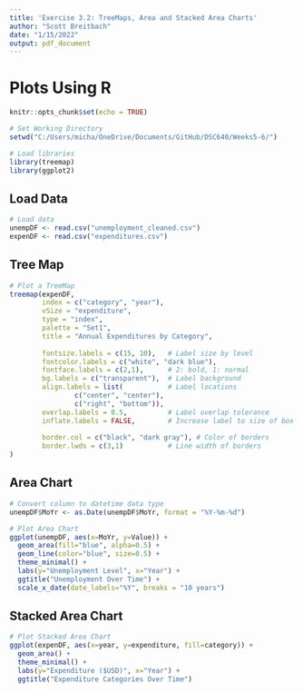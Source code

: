 ```yaml
---
title: 'Exercise 3.2: TreeMaps, Area and Stacked Area Charts'
author: "Scott Breitbach"
date: "1/15/2022"
output: pdf_document
---
```


# Plots Using **R**

```r
knitr::opts_chunk$set(echo = TRUE)

# Set Working Directory
setwd("C:/Users/micha/OneDrive/Documents/GitHub/DSC640/Weeks5-6/")

# Load libraries
library(treemap)
library(ggplot2)

```

## Load Data

```r
# Load data
unempDF <- read.csv("unemployment_cleaned.csv")
expenDF <- read.csv("expenditures.csv")

```
\pagebreak

## Tree Map

```r
# Plot a TreeMap
treemap(expenDF,
        index = c("category", "year"),
        vSize = "expenditure",
        type = "index",
        palette = "Set1",
        title = "Annual Expenditures by Category",
        
        fontsize.labels = c(15, 10),   # Label size by level
        fontcolor.labels = c("white", "dark blue"),
        fontface.labels = c(2,1),      # 2: bold, 1: normal
        bg.labels = c("transparent"),  # Label background
        align.labels = list(           # Label locations
                c("center", "center"),
                c("right", "bottom")),
        overlap.labels = 0.5,          # Label overlap tolerance
        inflate.labels = FALSE,        # Increase label to size of box
        
        border.col = c("black", "dark gray"), # Color of borders
        border.lwds = c(3,1)           # Line width of borders
)

```
\pagebreak

## Area Chart

```r
# Convert column to datetime data type
unempDF$MoYr <- as.Date(unempDF$MoYr, format = "%Y-%m-%d")

# Plot Area Chart
ggplot(unempDF, aes(x=MoYr, y=Value)) + 
  geom_area(fill="blue", alpha=0.5) +
  geom_line(color="blue", size=0.5) + 
  theme_minimal() +
  labs(y="Unemployment Level", x="Year") +
  ggtitle("Unemployment Over Time") +
  scale_x_date(date_labels="%Y", breaks = "10 years")

```
\pagebreak

## Stacked Area Chart

```r
# Plot Stacked Area Chart
ggplot(expenDF, aes(x=year, y=expenditure, fill=category)) + 
  geom_area() + 
  theme_minimal() +
  labs(y="Expenditure ($USD)", x="Year") +
  ggtitle("Expenditure Categories Over Time")

```

